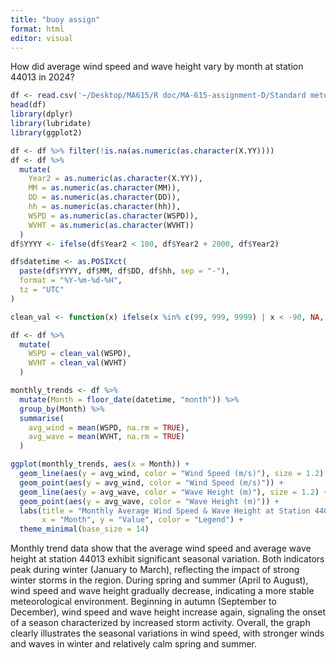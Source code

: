 ```yaml
---
title: "buoy assign"
format: html
editor: visual
---
```


How did average wind speed and wave height vary by month at station 44013 in 2024?

```r
df <- read.csv('~/Desktop/MA615/R doc/MA-615-assignment-D/Standard meteorological data 2024.txt',, header = TRUE, sep = "", fill = TRUE)
head(df)
library(dplyr)
library(lubridate)
library(ggplot2)

df <- df %>% filter(!is.na(as.numeric(as.character(X.YY))))
df <- df %>%
  mutate(
    Year2 = as.numeric(as.character(X.YY)),  
    MM = as.numeric(as.character(MM)),       
    DD = as.numeric(as.character(DD)),       
    hh = as.numeric(as.character(hh)),       
    WSPD = as.numeric(as.character(WSPD)),   
    WVHT = as.numeric(as.character(WVHT))    
  )
df$YYYY <- ifelse(df$Year2 < 100, df$Year2 + 2000, df$Year2)

df$datetime <- as.POSIXct(
  paste(df$YYYY, df$MM, df$DD, df$hh, sep = "-"),
  format = "%Y-%m-%d-%H",
  tz = "UTC"
)

clean_val <- function(x) ifelse(x %in% c(99, 999, 9999) | x < -90, NA, x)

df <- df %>%
  mutate(
    WSPD = clean_val(WSPD),
    WVHT = clean_val(WVHT)
  )

monthly_trends <- df %>%
  mutate(Month = floor_date(datetime, "month")) %>%
  group_by(Month) %>%
  summarise(
    avg_wind = mean(WSPD, na.rm = TRUE),
    avg_wave = mean(WVHT, na.rm = TRUE)
  )

ggplot(monthly_trends, aes(x = Month)) +
  geom_line(aes(y = avg_wind, color = "Wind Speed (m/s)"), size = 1.2) +
  geom_point(aes(y = avg_wind, color = "Wind Speed (m/s)")) +
  geom_line(aes(y = avg_wave, color = "Wave Height (m)"), size = 1.2) +
  geom_point(aes(y = avg_wave, color = "Wave Height (m)")) +
  labs(title = "Monthly Average Wind Speed & Wave Height at Station 44013 in 2024",
       x = "Month", y = "Value", color = "Legend") +
  theme_minimal(base_size = 14)
```

Monthly trend data show that the average wind speed and average wave height at station 44013 exhibit significant seasonal variation. Both indicators peak during winter (January to March), reflecting the impact of strong winter storms in the region. During spring and summer (April to August), wind speed and wave height gradually decrease, indicating a more stable meteorological environment. Beginning in autumn (September to December), wind speed and wave height increase again, signaling the onset of a season characterized by increased storm activity. Overall, the graph clearly illustrates the seasonal variations in wind speed, with stronger winds and waves in winter and relatively calm spring and summer.

